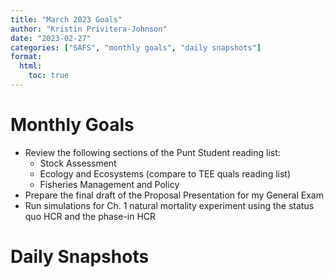 ```yaml
---
title: "March 2023 Goals"
author: "Kristin Privitera-Johnson"
date: "2023-02-27"
categories: ["SAFS", "monthly goals", "daily snapshots"]
format:
  html:
    toc: true
---
```


# Monthly Goals
- Review the following sections of the Punt Student reading list:
    - Stock Assessment
    - Ecology and Ecosystems (compare to TEE quals reading list)
    - Fisheries Management and Policy
- Prepare the final draft of the Proposal Presentation for my General Exam
- Run simulations for Ch. 1 natural mortality experiment using the status quo HCR and the phase-in HCR
  

# Daily Snapshots